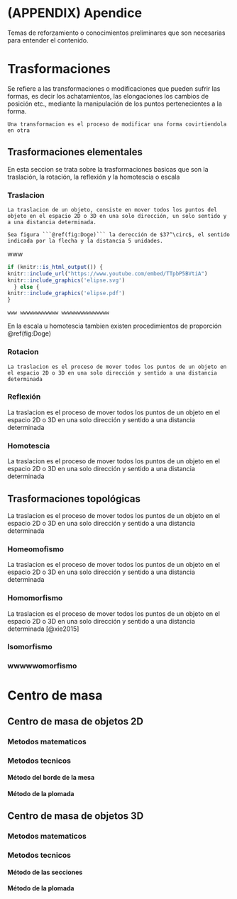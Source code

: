 # (APPENDIX) Apendice {.unnumbered}

Temas de reforzamiento o conocimientos preliminares que son necesarias para entender el contenido.

# Trasformaciones

Se refiere a las transformaciones o modificaciones que pueden sufrir las formas, es decir los achatamientos, las elongaciones los cambios de posición etc., mediante la manipulación de los puntos pertenecientes a la forma.

```definition
Una transformacion es el proceso de modificar una forma covirtiendola en otra
```

## Trasformaciones elementales

En esta seccion se trata sobre la trasformaciones basicas que son la traslación, la rotación, la reflexión y la homotescia o escala

### Traslacion

```definition
La traslacion de un objeto, consiste en mover todos los puntos del objeto en el espacio 2D o 3D en una solo dirección, un solo sentido y a una distancia determinada.
```

```example
Sea figura ```@ref(fig:Doge)``` la derección de $37^\circ$, el sentido indicada por la flecha y la distancia 5 unidades.
```

www

```r
if (knitr::is_html_output()) {
knitr::include_url("https://www.youtube.com/embed/TTpbP5BVtiA")
knitr::include_graphics('elipse.svg')
  } else {
knitr::include_graphics('elipse.pdf')
}
```

```example
www wwwwwwwwwwww wwwwwwwwwwwwwww
```

En la escala u homotescia tambien existen procedimientos de proporción \@ref(fig:Doge)

### Rotacion

```definition
La traslacion es el proceso de mover todos los puntos de un objeto en el espacio 2D o 3D en una solo dirección y sentido a una distancia determinada 
```

### Reflexión

La traslacion es el proceso de mover todos los puntos de un objeto en el espacio 2D o 3D en una solo dirección y sentido a una distancia determinada

### Homotescia

La traslacion es el proceso de mover todos los puntos de un objeto en el espacio 2D o 3D en una solo dirección y sentido a una distancia determinada

## Trasformaciones topológicas

La traslacion es el proceso de mover todos los puntos de un objeto en el espacio 2D o 3D en una solo dirección y sentido a una distancia determinada

### Homeomofismo

La traslacion es el proceso de mover todos los puntos de un objeto en el espacio 2D o 3D en una solo dirección y sentido a una distancia determinada

### Homomorfismo

La traslacion es el proceso de mover todos los puntos de un objeto en el espacio 2D o 3D en una solo dirección y sentido a una distancia determinada [@xie2015]

### Isomorfismo

### wwwwwomorfismo

# Centro de masa

## Centro de masa de objetos 2D

### Metodos matematicos

### Metodos tecnicos

#### Método del borde de la mesa

#### Método de la plomada

## Centro de masa de objetos 3D

### Metodos matematicos

### Metodos tecnicos

#### Método de las secciones

#### Método de la plomada
